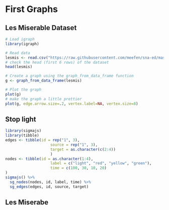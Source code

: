 # First Graphs

## Les Miserable Dataset

```r
# Load igraph
library(igraph)

# Read data
lesmis <- read.csv("https://raw.githubusercontent.com/meefen/sna-ed/master/assets/lesmis/lesmis.csv")
# check the head (first 6 rows) of the dataset
head(lesmis)

# Create a graph using the graph_from_data_frame function
g <- graph_from_data_frame(lesmis)

# Plot the graph
plot(g)
# make the graph a little prettier
plot(g, edge.arrow.size=.2, vertex.label=NA, vertex.size=8)
```

## Stop light

```r
library(sigmajs)
library(tibble)
edges <- tibble(id = rep("1", 3),
                    source = rep("1", 3),
                    target = as.character(c(2:4))
                    )
nodes <- tibble(id = as.character(1:4),
                    label = c("light", "red", "yellow", "green"),
                    time = c(100, 30, 10, 20)
)
sigmajs() %>%
  sg_nodes(nodes, id, label, time) %>%
  sg_edges(edges, id, source, target) 

```


## Les Miserabe

